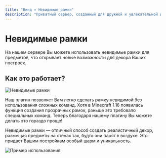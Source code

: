 ```yaml
---
title: "Винд » Невидимые рамки"
description: "Приватный сервер, созданный для дружной и увлекательной игры."
---
```


# Невидимые рамки

На нашем сервере Вы можете использовать невидимые рамки для предметов, что открывает новые возможности для декора Ваших построек.

## Как это работает?

![Невидимые рамки](/assets/invisibleframes.webp)

Наш плагин позволяет Вам легко сделать рамку невидимой без использования сложных команд. Хотя в Minecraft 1.16 появилась функция создания прозрачных рамок, раньше это требовало специальных команд. Теперь благодаря нашему плагину Вы можете делать это гораздо проще!

Невидимые рамки — отличный способ создать реалистичный декор, размещая предметы на стенах так, будто они парят в воздухе. Это придаст Вашим постройкам особый шарм и уникальность.

![Пример использования](/assets/invisibleframes2.png) 